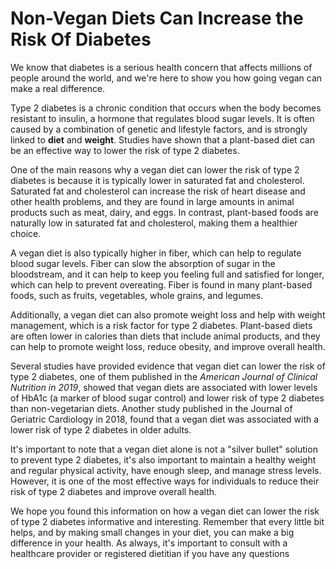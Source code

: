 # Non-Vegan Diets Can Increase the Risk Of Diabetes 

We know that diabetes is a serious health concern that affects millions of people around the world, and we're here to show you how going vegan can make a real difference.

Type 2 diabetes is a chronic condition that occurs when the body becomes resistant to insulin, a hormone that regulates blood sugar levels. It is often caused by a combination of genetic and lifestyle factors, and is strongly linked to **diet** and **weight**. Studies have shown that a plant-based diet can be an effective way to lower the risk of type 2 diabetes.

One of the main reasons why a vegan diet can lower the risk of type 2 diabetes is because it is typically lower in saturated fat and cholesterol. Saturated fat and cholesterol can increase the risk of heart disease and other health problems, and they are found in large amounts in animal products such as meat, dairy, and eggs. In contrast, plant-based foods are naturally low in saturated fat and cholesterol, making them a healthier choice.

A vegan diet is also typically higher in fiber, which can help to regulate blood sugar levels. Fiber can slow the absorption of sugar in the bloodstream, and it can help to keep you feeling full and satisfied for longer, which can help to prevent overeating. Fiber is found in many plant-based foods, such as fruits, vegetables, whole grains, and legumes.

Additionally, a vegan diet can also promote weight loss and help with weight management, which is a risk factor for type 2 diabetes. Plant-based diets are often lower in calories than diets that include animal products, and they can help to promote weight loss, reduce obesity, and improve overall health.

Several studies have provided evidence that vegan diet can lower the risk of type 2 diabetes, one of them published in the *American Journal of Clinical Nutrition in 2019*, showed that vegan diets are associated with lower levels of HbA1c (a marker of blood sugar control) and lower risk of type 2 diabetes than non-vegetarian diets. Another study published in the Journal of Geriatric Cardiology in 2018, found that a vegan diet was associated with a lower risk of type 2 diabetes in older adults.

It's important to note that a vegan diet alone is not a "silver bullet" solution to prevent type 2 diabetes, it's also important to maintain a healthy weight and regular physical activity, have enough sleep, and manage stress levels. However, it is one of the most effective ways for individuals to reduce their risk of type 2 diabetes and improve overall health.

We hope you found this information on how a vegan diet can lower the risk of type 2 diabetes informative and interesting. Remember that every little bit helps, and by making small changes in your diet, you can make a big difference in your health. As always, it's important to consult with a healthcare  provider or registered dietitian if you have any questions 



